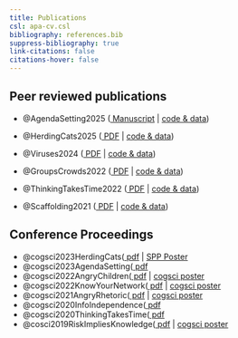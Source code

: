 ```yaml
---
title: Publications
csl: apa-cv.csl
bibliography: references.bib
suppress-bibliography: true
link-citations: false
citations-hover: false
---
```


## Peer reviewed publications

-   @AgendaSetting2025 ([<i class="fas fa-file-pdf"></i> Manuscript](/pdfs/RichardsonEtAl_2025_AgendaSetting.pdf) \| [<i class="fab fa-github"></i> code & data](https://osf.io/7t4v2/files/osfstorage))

-   @HerdingCats2025 ([<i class="fas fa-file-pdf"></i> PDF](/pdfs/RichardsonEtAl_2025_HerdingCats.pdf) \| [<i class="fab fa-github"></i> code & data](https://osf.io/d7szc/files/osfstorage))

-   @Viruses2024 ([<i class="fas fa-file-pdf"></i> PDF](/pdfs/MenendezRichardsonEtAl_2024_Viruses.pdf) \| [<i class="fab fa-github"></i> code & data](https://osf.io/h4c26/files/osfstorage))

-   @GroupsCrowds2022 ([<i class="fas fa-file-pdf"></i> PDF](/pdfs/RichardsonKeil_2022_EffectiveReasoning.pdf) \| [<i class="fab fa-github"></i> code & data](https://osf.io/6pw5n/files/osfstorage))

-   @ThinkingTakesTime2022 ([<i class="fas fa-file-pdf"></i> PDF](/pdfs/RichardsonKeil_2022_ThinkingTakesTime.pdf) \| [<i class="fab fa-github"></i> code & data](https://osf.io/z6ykt/files/osfstorage))

-   @Scaffolding2021 ([<i class="fas fa-file-pdf"></i> PDF](/pdfs/RichardsonEtAl_2021_Scaffolding.pdf) \| [<i class="fab fa-github"></i> code & data](https://osf.io/epk4b/files/osfstorage))

<!--
## Working papers

- @pfanderQuasiuniversalAcceptanceBasic2024 (*submitted*)
- @pfanderTrustingForgettingImpressive2025 (*submitted*)
- @pfanderFrenchTrustMore2025
-->

## Conference Proceedings

-   @cogsci2023HerdingCats([<i class="fas fa-file-pdf"></i> pdf](pdfs/confpaper_RichardsonEtAl2023_HerdingCats.pdf) \| [<i class="fa-solid fa-person-chalkboard"></i>SPP Poster](pdfs/poster_socphilpsych2022_HerdingCats.pdf) 
-   @cogsci2023AgendaSetting([<i class="fas fa-file-pdf"></i> pdf](pdfs/confpaper_RichardsonEtAl2023_AgendaSetting.pdf) 
-   @cogsci2022AngryChildren([<i class="fas fa-file-pdf"></i> pdf](pdfs/confpaper_RichardsonKeil2022_AngerChildren.pdf) \| [<i class="fa-solid fa-person-chalkboard"></i>cogsci poster](pdfs/poster_cogsci2022_AngryChildren.pdf) 
-   @cogsci2022KnowYourNetwork([<i class="fas fa-file-pdf"></i> pdf](pdfs/confpaper_RichardsonEtAl2022_KnowYourNetwork.pdf) \| [<i class="fa-solid fa-person-chalkboard"></i>cogsci poster](pdfs/poster_cogsci2022_KnowYourNetwork.pdf) 
-   @cogsci2021AngryRhetoric([<i class="fas fa-file-pdf"></i> pdf](pdfs/confpaper_RichardsonKeil2021_AngryRhetoric.pdf) \| [<i class="fa-solid fa-person-chalkboard"></i>cogsci poster](pdfs/poster_cogsci2021_AngryRhetoric.pdf) 
-   @cogsci2020InfoIndependence([<i class="fas fa-file-pdf"></i> pdf](pdfs/confpaper_RichardsonKeil2020_InfoIndependence.pdf) 
-   @cogsci2020ThinkingTakesTime([<i class="fas fa-file-pdf"></i> pdf](pdfs/confpaper_RichardsonEtAl2020_ResponseTimes.pdf) 
-   @cosci2019RiskImpliesKnowledge([<i class="fas fa-file-pdf"></i> pdf](pdfs/confpaper_RichardsonJaraEttinger2019_RiskImpliesKnowledge.pdf) \| [<i class="fa-solid fa-person-chalkboard"></i>cogsci poster](pdfs/poster_cogsci2019_RiskImpliesKnowledge.pdf)


<!--
## Talks & Presentations

-   Richardson, E., Hok, H., Shaw, A., & Keil, F.C. (2023, October). *Good Timing: what can children’s reasoning about time costs tell us about social cognition?*. Psychology Department Lecture Series, University of Michigan.
-   Richardson, E., Hok, H., Shaw, A., & Keil, F.C. (2023, November). *Good Timing: managing speed-accuracy tradeoffs in collective decision-making*. Weinberg Institute for Cognitive Science Lecture Series, University of Michigan.
-   Richardson, E., Davis, I.M., & Keil, F.C. (2023, June). *Identifying agenda setters in sequential testimony*. Society for Philosophy & Psychology Annual Meeting, University of Pittsburgh.
-   Richardson, E., Hok, H., Shaw, A., & Keil, F.C. (2023, May). *Reasoning about time costs in collaborative learning*. MPRG iSearch Lab Meeting, Max Planck Institute for Human Development.
-   Richardson, E., Hok, H., Shaw, A., & Keil, F.C. (2022, July). *Herding Cats*. Society for Philosophy & Psychology Annual Meeting, University of Milan.
-->


